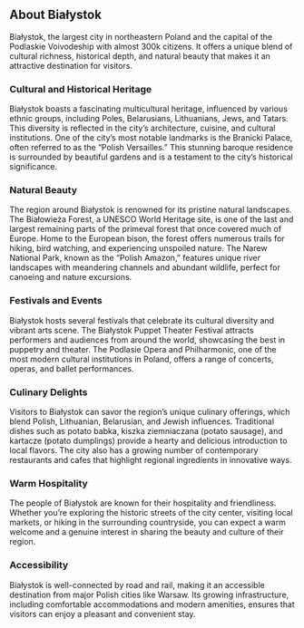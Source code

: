 ## About Białystok

Białystok, the largest city in northeastern Poland and the capital of the Podlaskie Voivodeship with almost 300k citizens. It offers a unique blend of cultural richness, historical depth, and natural beauty that makes it an attractive destination for visitors.

### Cultural and Historical Heritage
Białystok boasts a fascinating multicultural heritage, influenced by various ethnic groups, including Poles, Belarusians, Lithuanians, Jews, and Tatars. This diversity is reflected in the city's architecture, cuisine, and cultural institutions. One of the city's most notable landmarks is the Branicki Palace, often referred to as the "Polish Versailles." This stunning baroque residence is surrounded by beautiful gardens and is a testament to the city's historical significance.

### Natural Beauty
The region around Białystok is renowned for its pristine natural landscapes. The Białowieża Forest, a UNESCO World Heritage site, is one of the last and largest remaining parts of the primeval forest that once covered much of Europe. Home to the European bison, the forest offers numerous trails for hiking, bird watching, and experiencing unspoiled nature. The Narew National Park, known as the "Polish Amazon," features unique river landscapes with meandering channels and abundant wildlife, perfect for canoeing and nature excursions.

### Festivals and Events
Białystok hosts several festivals that celebrate its cultural diversity and vibrant arts scene. The Białystok Puppet Theater Festival attracts performers and audiences from around the world, showcasing the best in puppetry and theater. The Podlasie Opera and Philharmonic, one of the most modern cultural institutions in Poland, offers a range of concerts, operas, and ballet performances.

### Culinary Delights
Visitors to Białystok can savor the region's unique culinary offerings, which blend Polish, Lithuanian, Belarusian, and Jewish influences. Traditional dishes such as potato babka, kiszka ziemniaczana (potato sausage), and kartacze (potato dumplings) provide a hearty and delicious introduction to local flavors. The city also has a growing number of contemporary restaurants and cafes that highlight regional ingredients in innovative ways.

### Warm Hospitality
The people of Białystok are known for their hospitality and friendliness. Whether you're exploring the historic streets of the city center, visiting local markets, or hiking in the surrounding countryside, you can expect a warm welcome and a genuine interest in sharing the beauty and culture of their region.

### Accessibility
Białystok is well-connected by road and rail, making it an accessible destination from major Polish cities like Warsaw. Its growing infrastructure, including comfortable accommodations and modern amenities, ensures that visitors can enjoy a pleasant and convenient stay.